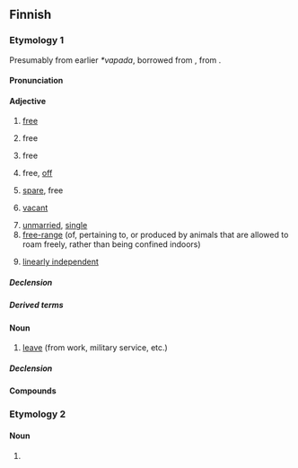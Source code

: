 ==Finnish==

===Etymology 1===
Presumably from earlier ''*vapada'', borrowed from {{bor|fi|orv|свободь|t=free|pos=a}}, from {{der|fi|sla-pro|*svoboda|t=freedom}}.

====Pronunciation====
{{fi-pronunciation}}

====Adjective====
{{fi-adj|vapa|ampi|in}}

# [[free]] {{gloss|not imprisoned or enslaved}}
#: {{uxi|fi|Olen '''vapaa''' mies.|I am a '''free''' man.}}
# free {{gloss|unconstrained}}
#: {{uxi|fi|Hänelle annettiin '''vapaat''' kädet tehdä, mitä hän haluaa.|He was given '''free''' rein to do whatever he wanted.}}
# free {{gloss|released}}
#: {{uxi|fi|Päästimme kanin '''vapaaksi'''.|We set the rabbit '''free'''.}}
# free, [[off]] {{gloss|without obligations}}
#: {{uxi|fi|Voit pitää loppupäivän '''vapaata'''.|You can take the rest of the day '''off'''.}}
# [[spare]], free {{gloss|not filled with activity or work}}
#: {{uxi|fi|Minulla on paljon '''vapaa'''-aikaa.|I have a lot of '''free''' time.}}
# [[vacant]]
#: {{uxi|fi|Istuin on '''vapaa'''.|The seat is '''vacant'''.}}
# [[unmarried]], [[single]]
# [[free-range]] (of, pertaining to, or produced by animals that are allowed to roam freely, rather than being confined indoors)
#: {{uxi|fi|Ostan aina '''vapaan''' kanan munia.|I always buy '''free-range''' eggs.}}
# {{lb|fi|linear algebra}} [[linearly independent]] {{gloss|of a set of vectors}}

=====Declension=====
{{fi-decl-vapaa|pos=adj|vapa|a}}

=====Derived terms=====
{{der2|fi
|{{l|fi|vapaalla jalalla|t=at large|lit=on free foot}}
|{{l|fi|vapaat kädet|t=free rein}}
}}

====Noun====
{{fi-noun}}

# [[leave]] (from work, military service, etc.)

=====Declension=====
{{fi-decl-vapaa|vapa|a}}

====Compounds====
{{der4|fi
|epävapaa
|hoitovapaa
|huoltovapaa
|iltavapaa
|julkaisuvapaa
|opintovapaa
|puuvapaa
|reseptivapaa
|ruostevapaa
|sapattivapaa
|säästövapaa
|trustivapaa
|tullivapaa
|vapaa-aika
|vapaa-ajanasunto
|vapaa-ajattelija
|vapaa-ajattelu
|vapaaehtoinen
|vapaaheitto
|vapaaheittoviiva
|vapaaherra
|vapaaherratar
|vapaahetki
|vapaailta
|vapaakappale
|vapaakauppa
|vapaakauppa-alue
|vapaakauppasopimus
|vapaakaupunki
|vapaakiipeily
|vapaakirkko
|vapaakivääri
|vapaakivääriammunta
|vapaakunta
|vapaakytkin
|vapaakyyti
|vapaalippu
|vapaalippulainen
|vapaaluistelu
|vapaalyönti
|vapaamatkustaja
|vapaamielinen
|vapaamittainen
|vapaamuotoinen
|vapaamuurari
|vapaamuurarijärjestö
|vapaamuurariloosi
|vapaamuurarius
|vapaaohjelma
|vapaaopisto
|vapaaoppilas
|vapaaosake
|vapaapaini
|vapaapalokunta
|vapaapalokuntalainen
|vapaapistooli
|vapaapistooliammunta
|vapaapotku
|vapaapäivä
|vapaarahoitteinen
|vapaarytminen
|vapaarytmisyys
|vapaasatama
|vapaataival
|vapaatanssi
|vapaatunti
|vapaauinti
|vapaavalintainen
|vapaavarasto
|vapaavarsi
|vapaavarsikone
|vapaavuoro
|vapaavuosi
|verovapaa
|virkavapaa
|vuorotteluvapaa
|äitiysvapaa
|älyvapaa
}}

===Etymology 2===
{{nonlemma}}

====Noun====
{{head|fi|noun form}}

# {{infl of|fi|vapa||ptv|s}}